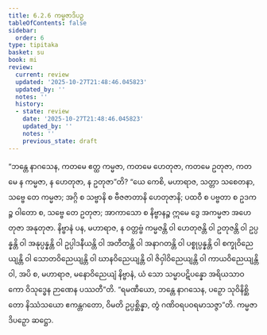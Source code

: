 ```yaml
---
title: 6.2.6 ကမ္မဇာဒိပဉှ
tableOfContents: false
sidebar:
  order: 6
type: tipitaka
basket: su
book: mi
review:
  current: review
  updated: '2025-10-27T21:48:46.045823'
  updated_by: ''
  notes: ''
  history:
  - state: review
    date: '2025-10-27T21:48:46.045823'
    updated_by: ''
    notes: ''
    previous_state: draft
---
```



<ReviewStatus review={frontmatter.review} showDetails={true} />

<HypothesisAnnotation frontmatter={frontmatter} />

<DynamicBreadcrumb />

<Division number="185" book="mi" e="ch" v="28">

<Paragraph number="1194" book="mi">
“ဘန္တေ နာဂသေန, ကတမေ ဧတ္ထ ကမ္မဇာ, ကတမေ ဟေတုဇာ, ကတမေ ဥတုဇာ, ကတမေ န ကမ္မဇာ, န ဟေတုဇာ, န ဥတုဇာ”တိ? “ယေ ကေစိ, မဟာရာဇ, သတ္တာ သစေတနာ, သဗ္ဗေ တေ ကမ္မဇာ; အဂ္ဂိ စ သဗ္ဗာနိ စ ဗီဇဇာတာနိ ဟေတုဇာနိ; ပထဝီ စ ပဗ္ဗတာ စ ဥဒကဉ္စ ဝါတော စ, သဗ္ဗေ တေ ဥတုဇာ; အာကာသော စ နိဗ္ဗာနဉ္စ ဣမေ ဒွေ အကမ္မဇာ အဟေတုဇာ အနုတုဇာ. နိဗ္ဗာနံ ပန, မဟာရာဇ, န ဝတ္တဗ္ဗံ ကမ္မဇန္တိ ဝါ ဟေတုဇန္တိ ဝါ ဥတုဇန္တိ ဝါ ဥပ္ပန္နန္တိ ဝါ အနုပ္ပန္နန္တိ ဝါ ဥပ္ပါဒနီယန္တိ ဝါ အတီတန္တိ ဝါ အနာဂတန္တိ ဝါ ပစ္စုပ္ပန္နန္တိ ဝါ စက္ခုဝိညေယျန္တိ ဝါ သောတဝိညေယျန္တိ ဝါ ဃာနဝိညေယျန္တိ ဝါ ဇိဝှါဝိညေယျန္တိ ဝါ ကာယဝိညေယျန္တိ ဝါ, အပိ စ, မဟာရာဇ, မနောဝိညေယျံ နိဗ္ဗာနံ, ယံ သော သမ္မာပဋိပန္နော အရိယသာဝကော ဝိသုဒ္ဓေန ဉာဏေန ပဿတီ”တိ. “ရမဏီယော, ဘန္တေ နာဂသေန, ပဉှော သုဝိနိစ္ဆိတော နိဿံသယော ဧကန္တဂတော, ဝိမတိ ဥပ္ပစ္ဆိန္နာ, တွံ ဂဏိဝရပဝရမာသဇ္ဇာ”တိ.

</Paragraph>
</Division>

<Paragraph number="1195" type="center" book="mi">
ကမ္မဇာဒိပဉှော ဆဋ္ဌော.
</Paragraph>